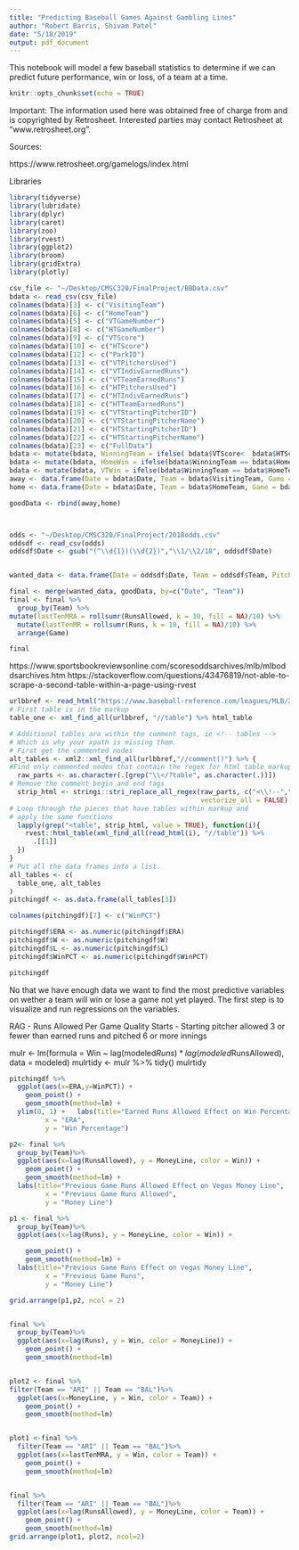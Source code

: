```yaml
---
title: "Predicting Baseball Games Against Gambling Lines"
author: "Robert Barris, Shivam Patel"
date: "5/18/2019"
output: pdf_document
---
```



This notebook will model a few baseball statistics to determine if we can predict future performance, win or loss, of a team at a time.
```r
knitr::opts_chunk$set(echo = TRUE)
```
Important: 
    The information used here was obtained free of
     charge from and is copyrighted by Retrosheet.  Interested
     parties may contact Retrosheet at "www.retrosheet.org".

Sources: 

https://www.retrosheet.org/gamelogs/index.html

Libraries
```r
library(tidyverse)
library(lubridate)
library(dplyr)
library(caret)
library(zoo)
library(rvest)
library(ggplot2)
library(broom)
library(gridExtra)
library(plotly)
```





```r
csv_file <- "~/Desktop/CMSC320/FinalProject/BBData.csv"
bdata <- read_csv(csv_file)
colnames(bdata)[3] <- c("VisitingTeam")
colnames(bdata)[6] <- c("HomeTeam")
colnames(bdata)[5] <- c("VTGameNumber")
colnames(bdata)[8] <- c("HTGameNumber")
colnames(bdata)[9] <- c("VTScore")
colnames(bdata)[10] <- c("HTScore")
colnames(bdata)[12] <- c("ParkID")
colnames(bdata)[13] <- c("VTPitchersUsed")
colnames(bdata)[14] <- c("VTIndivEarnedRuns")
colnames(bdata)[15] <- c("VTTeamEarnedRuns")
colnames(bdata)[16] <- c("HTPitchersUsed")
colnames(bdata)[17] <- c("HTIndivEarnedRuns")
colnames(bdata)[18] <- c("HTTeamEarnedRuns")
colnames(bdata)[19] <- c("VTStartingPitcherID")
colnames(bdata)[20] <- c("VTStartingPitcherName")
colnames(bdata)[21] <- c("HTStartingPitcherID")
colnames(bdata)[22] <- c("HTStartingPitcherName")
colnames(bdata)[23] <- c("FullData")
bdata <- mutate(bdata, WinningTeam = ifelse( bdata$VTScore<  bdata$HTScore, bdata$HomeTeam, bdata$VisitingTeam))
bdata <- mutate(bdata, HomeWin = ifelse(bdata$WinningTeam == bdata$HomeTeam, 1, 0))
bdata <- mutate(bdata, VTWin = ifelse(bdata$WinningTeam == bdata$HomeTeam, 1, 0)) 
away <- data.frame(Date = bdata$Date, Team = bdata$VisitingTeam, Game = bdata$VTGameNumber, Runs = bdata$VTScore, RunsAllowed = bdata$HTScore, Win = bdata$VTWin, stringsAsFactors=FALSE)
home <- data.frame(Date = bdata$Date, Team = bdata$HomeTeam, Game = bdata$HTGameNumber, Runs = bdata$HTScore, RunsAllowed = bdata$VTScore, Win = bdata$HomeWin, stringsAsFactors=FALSE)

goodData <- rbind(away,home)



odds <- "~/Desktop/CMSC320/FinalProject/2018odds.csv"
oddsdf <- read_csv(odds)
oddsdf$Date <- gsub("(^\\d{1})(\\d{2})","\\1/\\2/18", oddsdf$Date)


wanted_data <- data.frame(Date = oddsdf$Date, Team = oddsdf$Team, Pitcher = oddsdf$Pitcher, MoneyLine = oddsdf$Open, OU = oddsdf$`Open OU`, Spread = oddsdf$RL)

final <- merge(wanted_data, goodData, by=c("Date", "Team"))
final <- final %>%
  group_by(Team) %>%
mutate(lastTenMRA = rollsumr(RunsAllowed, k = 10, fill = NA)/10) %>%
  mutate(lastTenMR = rollsumr(Runs, k = 10, fill = NA)/10) %>%
  arrange(Game)

final
```



https://www.sportsbookreviewsonline.com/scoresoddsarchives/mlb/mlboddsarchives.htm
https://stackoverflow.com/questions/43476819/not-able-to-scrape-a-second-table-within-a-page-using-rvest

```r

urlbbref <- read_html("https://www.baseball-reference.com/leagues/MLB/2018.shtml")
# First table is in the markup
table_one <- xml_find_all(urlbbref, "//table") %>% html_table

# Additional tables are within the comment tags, ie <!-- tables -->
# Which is why your xpath is missing them.
# First get the commented nodes
alt_tables <- xml2::xml_find_all(urlbbref,"//comment()") %>% {
#Find only commented nodes that contain the regex for html table markup
  raw_parts <- as.character(.[grep("\\</?table", as.character(.))])
# Remove the comment begin and end tags
  strip_html <- stringi::stri_replace_all_regex(raw_parts, c("<\\!--","-->"),c("",""),
                                                vectorize_all = FALSE)
# Loop through the pieces that have tables within markup and 
# apply the same functions
  lapply(grep("<table", strip_html, value = TRUE), function(i){
    rvest::html_table(xml_find_all(read_html(i), "//table")) %>% 
      .[[1]]
  })
}
# Put all the data frames into a list.
all_tables <- c(
  table_one, alt_tables
) 
pitchingdf <- as.data.frame(all_tables[3])

colnames(pitchingdf)[7] <- c("WinPCT")

pitchingdf$ERA <- as.numeric(pitchingdf$ERA)
pitchingdf$W <- as.numeric(pitchingdf$W)
pitchingdf$L <- as.numeric(pitchingdf$L)
pitchingdf$WinPCT <- as.numeric(pitchingdf$WinPCT)

pitchingdf
```
No that we have enough data we want to find the most predictive variables on wether a team will win or lose a game not yet played.
The first step is to visualize and run regressions on the variables.

RAG - Runs Allowed Per Game
Quality Starts - Starting pitcher allowed 3 or fewer than earned runs and pitched 6 or more innings

  mulr <- lm(formula = Win ~ lag(modeled$Runs)*lag(modeled$RunsAllowed), data = modeled)
  mulrtidy <- mulr %>% tidy()
mulrtidy



```r
pitchingdf %>%
  ggplot(aes(x=ERA,y=WinPCT)) +
    geom_point() + 
    geom_smooth(method=lm) +
  ylim(0, 1) +   labs(title="Earned Runs Allowed Effect on Win Percentage",
         x = "ERA",
         y = "Win Percentage")

p2<- final %>%
  group_by(Team)%>%
  ggplot(aes(x=lag(RunsAllowed), y = MoneyLine, color = Win)) +
    geom_point() + 
    geom_smooth(method=lm) + 
  labs(title="Previous Game Runs Allowed Effect on Vegas Money Line",
         x = "Previous Game Runs Allowed",
         y = "Money Line")

p1 <- final %>%
  group_by(Team)%>%
  ggplot(aes(x=lag(Runs), y = MoneyLine, color = Win)) +

    geom_point() + 
    geom_smooth(method=lm) + 
  labs(title="Previous Game Runs Effect on Vegas Money Line",
         x = "Previous Game Runs",
         y = "Money Line")

grid.arrange(p1,p2, ncol = 2)


final %>%
  group_by(Team)%>%
  ggplot(aes(x=lag(Runs), y = Win, color = MoneyLine)) +
    geom_point() + 
    geom_smooth(method=lm)


plot2 <- final %>%
filter(Team == "ARI" || Team == "BAL")%>%
  ggplot(aes(x=MoneyLine, y = Win, color = Team)) +
    geom_point() + 
    geom_smooth(method=lm)


plot1 <-final %>%
  filter(Team == "ARI" || Team == "BAL")%>%
  ggplot(aes(x=lastTenMRA, y = Win, color = Team)) +
    geom_point() + 
    geom_smooth(method=lm)


final %>%
  filter(Team == "ARI" || Team == "BAL")%>%
  ggplot(aes(x=lag(RunsAllowed), y = MoneyLine, color = Team)) +
    geom_point() + 
    geom_smooth(method=lm)
grid.arrange(plot1, plot2, ncol=2)
```